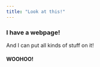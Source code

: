```yaml
---
title: "Look at this!"
---
```


### I have a webpage!

And I can put all kinds of stuff on it!

#### WOOHOO!